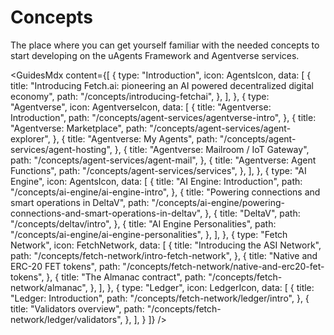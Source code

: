 # Concepts

<div className="nx-text-fetch-content">
  The place where you can get yourself familiar with the needed concepts to
  start developing on the uAgents Framework and Agentverse services.
</div>


<GuidesMdx content={[
  {
    type: "Introduction",
    icon: AgentsIcon,
    data: [
      {
        title: "Introducing Fetch.ai: pioneering an AI powered decentralized digital economy",
        path: "/concepts/introducing-fetchai",
      },
    ],
  },
  {
    type: "Agentverse",
    icon: AgentverseIcon,
    data: [
      {
        title: "Agentverse: Introduction",
        path: "/concepts/agent-services/agentverse-intro",
      },
      {
        title: "Agentverse: Marketplace",
        path: "/concepts/agent-services/agent-explorer",
      },
      {
        title: "Agentverse: My Agents",
        path: "/concepts/agent-services/agent-hosting",
      },
      {
        title: "Agentverse: Mailroom / IoT Gateway",
        path: "/concepts/agent-services/agent-mail",
      },
      {
        title: "Agentverse: Agent Functions",
        path: "/concepts/agent-services/services",
      },
    ],
  },
  {
    type: "AI Engine",
    icon: AgentsIcon,
    data: [
      {
        title: "AI Engine: Introduction",
        path: "/concepts/ai-engine/ai-engine-intro",
      },
      {
        title: "Powering connections and smart operations in DeltaV",
        path: "/concepts/ai-engine/powering-connections-and-smart-operations-in-deltav",
      },
      {
        title: "DeltaV",
        path: "/concepts/deltav/intro",
      },
      {
        title: "AI Engine Personalities",
        path: "/concepts/ai-engine/ai-engine-personalities",
      },
    ],
  },
  {
    type: "Fetch Network",
    icon: FetchNetwork,
    data: [
      {
        title: "Introducing the ASI Network",
        path: "/concepts/fetch-network/intro-fetch-network",
      },
      {
        title: "Native and ERC-20 FET tokens",
        path: "/concepts/fetch-network/native-and-erc20-fet-tokens",
      },
      {
        title: "The Almanac contract",
        path: "/concepts/fetch-network/almanac",
      },
    ],
  },
  {
    type: "Ledger",
    icon: LedgerIcon,
    data: [
      {
        title: "Ledger: Introduction",
        path: "/concepts/fetch-network/ledger/intro",
      },
      {
        title: "Validators overview",
        path: "/concepts/fetch-network/ledger/validators",
      },
    ],
  }
]} />

<div className="nx-mb-8"></div>